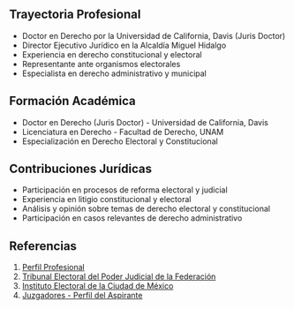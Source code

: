 ## Trayectoria Profesional

- Doctor en Derecho por la Universidad de California, Davis (Juris Doctor)
- Director Ejecutivo Jurídico en la Alcaldía Miguel Hidalgo
- Experiencia en derecho constitucional y electoral
- Representante ante organismos electorales
- Especialista en derecho administrativo y municipal

## Formación Académica

- Doctor en Derecho (Juris Doctor) - Universidad de California, Davis
- Licenciatura en Derecho - Facultad de Derecho, UNAM
- Especialización en Derecho Electoral y Constitucional

## Contribuciones Jurídicas

- Participación en procesos de reforma electoral y judicial
- Experiencia en litigio constitucional y electoral
- Análisis y opinión sobre temas de derecho electoral y constitucional
- Participación en casos relevantes de derecho administrativo

## Referencias

1. [Perfil Profesional](https://sites.google.com/view/gustavogarciamh)
2. [Tribunal Electoral del Poder Judicial de la Federación](https://www.te.gob.mx)
3. [Instituto Electoral de la Ciudad de México](https://www.iecm.mx)
4. [Juzgadores - Perfil del Aspirante](https://juzgadores.org/aspirantes/gustavo-garcia-arias)
